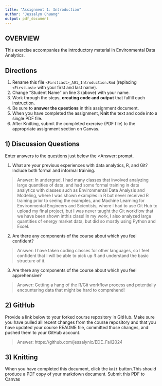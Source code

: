 ```yaml
---
title: "Assignment 1: Introduction"
author: "Jessalyn Chuang"
output: pdf_document
---
```


## OVERVIEW

This exercise accompanies the introductory material in Environmental Data Analytics. 

## Directions
1.  Rename this file `<FirstLast>_A01_Introduction.Rmd` (replacing `<FirstLast>` with your first and last name).
2.  Change "Student Name" on line 3 (above) with your name.
3.  Work through the steps, **creating code and output** that fulfill each instruction.
4.  Be sure to **answer the questions** in this assignment document.
5.  When you have completed the assignment, **Knit** the text and code into a single PDF file.
6.  After Knitting, submit the completed exercise (PDF file) to the appropriate assignment section on Canvas.


## 1) Discussion Questions
Enter answers to the questions just below the >Answer: prompt.

1. What are your previous experiences with data analytics, R, and Git? Include both formal and informal training.

> Answer: In undergrad, I had many classes that involved analyzing large quantities of data, and had some formal training in data analytics with classes such as Environmental Data Analysis and Modeling, where I was shown examples in R but never received R training prior to seeing the examples, and Machine Learning for Environmental Engineers and Scientists, where I had to use Git Hub to upload my final project, but I was never taught the Git workflow that we have been shown inthis class! In my work, I also analyzed large quantities of energy market data, but did so mostly using Python and Excel. 

2. Are there any components of the course about which you feel confident?

> Answer: I have taken coding classes for other languages, so I feel confident that I will be able to pick up R and understand the basic structure of it.

3. Are there any components of the course about which you feel apprehensive?

> Answer: Getting a hang of the R/Git workflow process and potentially encountering data that might be hard to comprehend!

## 2) GitHub

Provide a link below to your forked course repository in GitHub. Make sure you have pulled all recent changes from the course repository and that you have updated your course README file, committed those changes, and pushed them to your GitHub account. 

> Answer: https://github.com/jessalynlc/EDE_Fall2024

## 3) Knitting
When you have completed this document, click the `knit` button.This should produce a PDF copy of your markdown document. Submit this PDF to Canvas  
